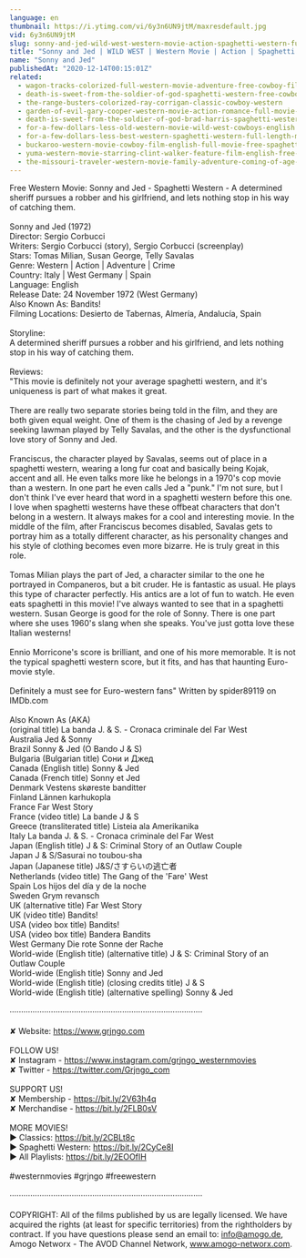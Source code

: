 ```yaml
---
language: en
thumbnail: https://i.ytimg.com/vi/6y3n6UN9jtM/maxresdefault.jpg
vid: 6y3n6UN9jtM
slug: sonny-and-jed-wild-west-western-movie-action-spaghetti-western-full-length-english
title: "Sonny and Jed | WILD WEST | Western Movie | Action | Spaghetti Western | Full Length | English"
name: "Sonny and Jed"
publishedAt: "2020-12-14T00:15:01Z"
related:
  - wagon-tracks-colorized-full-western-movie-adventure-free-cowboy-film
  - death-is-sweet-from-the-soldier-of-god-spaghetti-western-free-cowboy-film
  - the-range-busters-colorized-ray-corrigan-classic-cowboy-western
  - garden-of-evil-gary-cooper-western-movie-action-romance-full-movie-english
  - death-is-sweet-from-the-soldier-of-god-brad-harris-spaghetti-western-cowboy-film
  - for-a-few-dollars-less-old-western-movie-wild-west-cowboys-english
  - for-a-few-dollars-less-best-western-spaghetti-western-full-length-movie-wild-west
  - buckaroo-western-movie-cowboy-film-english-full-movie-free-spaghetti-western
  - yuma-western-movie-starring-clint-walker-feature-film-english-free-movie-full-length-youtube
  - the-missouri-traveler-western-movie-family-adventure-coming-of-age-english-free-movie-full
---
```


Free Western Movie: Sonny and Jed - Spaghetti Western - A determined sheriff pursues a robber and his girlfriend, and lets nothing stop in his way of catching them.<br />
<br />
Sonny and Jed (1972) <br />
Director: Sergio Corbucci<br />
Writers: Sergio Corbucci (story), Sergio Corbucci (screenplay) <br />
Stars: Tomas Milian, Susan George, Telly Savalas<br />
Genre: Western | Action | Adventure | Crime<br />
Country: Italy | West Germany | Spain<br />
Language: English<br />
Release Date: 24 November 1972 (West Germany) <br />
Also Known As: Bandits! <br />
Filming Locations: Desierto de Tabernas, Almería, Andalucía, Spain<br />
<br />
Storyline:<br />
A determined sheriff pursues a robber and his girlfriend, and lets nothing stop in his way of catching them.<br />
<br />
Reviews:<br />
"This movie is definitely not your average spaghetti western, and it's uniqueness is part of what makes it great.<br />
<br />
There are really two separate stories being told in the film, and they are both given equal weight. One of them is the chasing of Jed by a revenge seeking lawman played by Telly Savalas, and the other is the dysfunctional love story of Sonny and Jed.<br />
<br />
Franciscus, the character played by Savalas, seems out of place in a spaghetti western, wearing a long fur coat and basically being Kojak, accent and all. He even talks more like he belongs in a 1970's cop movie than a western. In one part he even calls Jed a "punk." I'm not sure, but I don't think I've ever heard that word in a spaghetti western before this one. I love when spaghetti westerns have these offbeat characters that don't belong in a western. It always makes for a cool and interesting movie. In the middle of the film, after Franciscus becomes disabled, Savalas gets to portray him as a totally different character, as his personality changes and his style of clothing becomes even more bizarre. He is truly great in this role.<br />
<br />
Tomas Milian plays the part of Jed, a character similar to the one he portrayed in Companeros, but a bit cruder. He is fantastic as usual. He plays this type of character perfectly. His antics are a lot of fun to watch. He even eats spaghetti in this movie! I've always wanted to see that in a spaghetti western. Susan George is good for the role of Sonny. There is one part where she uses 1960's slang when she speaks. You've just gotta love these Italian westerns!<br />
<br />
Ennio Morricone's score is brilliant, and one of his more memorable. It is not the typical spaghetti western score, but it fits, and has that haunting Euro-movie style.<br />
<br />
Definitely a must see for Euro-western fans" Written by spider89119 on IMDb.com <br />
<br />
Also Known As (AKA)<br />
(original title) La banda J. & S. - Cronaca criminale del Far West<br />
Australia Jed & Sonny<br />
Brazil Sonny & Jed (O Bando J & S)<br />
Bulgaria (Bulgarian title) Сони и Джед<br />
Canada (English title) Sonny & Jed<br />
Canada (French title) Sonny et Jed<br />
Denmark Vestens skøreste banditter<br />
Finland Lännen karhukopla<br />
France Far West Story<br />
France (video title) La bande J & S<br />
Greece (transliterated title) Listeia ala Amerikanika<br />
Italy La banda J. & S. - Cronaca criminale del Far West<br />
Japan (English title) J & S: Criminal Story of an Outlaw Couple<br />
Japan J & S/Sasurai no toubou-sha<br />
Japan (Japanese title) J&S/さすらいの逃亡者<br />
Netherlands (video title) The Gang of the 'Fare' West<br />
Spain Los hijos del día y de la noche<br />
Sweden Grym revansch<br />
UK (alternative title) Far West Story<br />
UK (video title) Bandits!<br />
USA (video box title) Bandits!<br />
USA (video box title) Bandera Bandits<br />
West Germany Die rote Sonne der Rache<br />
World-wide (English title) (alternative title) J & S: Criminal Story of an Outlaw Couple<br />
World-wide (English title) Sonny and Jed<br />
World-wide (English title) (closing credits title) J & S<br />
World-wide (English title) (alternative spelling) Sonny & Jed<br />
<br />
····················································································<br />
<br />
✘ Website: https://www.grjngo.com<br />
<br />
FOLLOW US!<br />
✘ Instagram - https://www.instagram.com/grjngo_westernmovies<br />
✘ Twitter - https://twitter.com/Grjngo_com<br />
<br />
SUPPORT US!<br />
✘ Membership - https://bit.ly/2V63h4q<br />
✘ Merchandise - https://bit.ly/2FLB0sV<br />
<br />
MORE MOVIES! <br />
► Classics: https://bit.ly/2CBLt8c <br />
► Spaghetti Western: https://bit.ly/2CyCe8I <br />
► All Playlists: https://bit.ly/2EOOfIH <br />
<br />
#westernmovies #grjngo #freewestern<br />
<br />
····················································································<br />
<br />
COPYRIGHT: All of the films published by us are legally licensed. We have acquired the rights (at least for specific territories) from the rightholders by contract. If you have questions please send an email to: info@amogo.de, Amogo Networx - The AVOD Channel Network, www.amogo-networx.com.